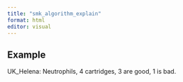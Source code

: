 ```yaml
---
title: "smk_algorithm_explain"
format: html
editor: visual
---
```


## Example

UK_Helena: Neutrophils, 4 cartridges, 3 are good, 1 is bad.

## 
